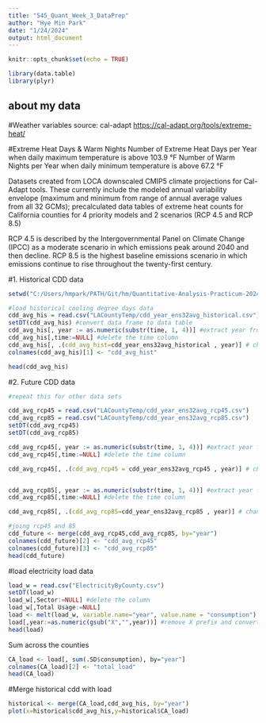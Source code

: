 ---
title: "545_Quant_Week_3_DataPrep"
author: "Hye Min Park"
date: "1/24/2024"
output: html_document
---

```{r setup, include=FALSE}
knitr::opts_chunk$set(echo = TRUE)
```

```{r package, include=FALSE}
library(data.table)
library(plyr)

```

## about my data

#Weather variables
source: cal-adapt <https://cal-adapt.org/tools/extreme-heat/>

#Extreme Heat Days & Warm Nights
Number of Extreme Heat Days per Year when daily maximum temperature is above 103.9 °F 
Number of Warm Nights per Year when daily minimum temperature is above 67.2 °F

Datasets created from LOCA downscaled CMIP5 climate projections for Cal-Adapt tools. These currently include the modeled annual variability envelope (maximum and minimum from range of annual average values from all 32 GCMs); precalculated data tables of extreme heat counts for California counties for 4 priority models and 2 scenarios (RCP 4.5 and RCP 8.5)

RCP 4.5 is described by the Intergovernmental Panel on Climate Change (IPCC) as a moderate scenario in which emissions peak around 2040 and then decline. RCP 8.5 is the highest baseline emissions scenario in which emissions continue to rise throughout the twenty-first century.


#1. Historical CDD data


```{r read data}
setwd("C:/Users/hmpark/PATH/Git/hm/Quantitative-Analysis-Practicum-2024/student_work/HyeMin")

#load historical cooling degree days data
cdd_avg_his = read.csv("LACountyTemp/cdd_year_ens32avg_historical.csv")
setDT(cdd_avg_his) #convert data frame to data table
cdd_avg_his[, year := as.numeric(substr(time, 1, 4))] #extract year from time and convert chr to numeric
cdd_avg_his[,time:=NULL] #delete the time column
cdd_avg_his[, .(cdd_avg_hist=cdd_year_ens32avg_historical , year)] # change column name
colnames(cdd_avg_his)[1] <- "cdd_avg_hist"

head(cdd_avg_his)
```


#2. Future CDD data

```{r future data}
#repeat this for other data sets

cdd_avg_rcp45 = read.csv("LACountyTemp/cdd_year_ens32avg_rcp45.csv")
cdd_avg_rcp85 = read.csv("LACountyTemp/cdd_year_ens32avg_rcp85.csv")
setDT(cdd_avg_rcp45)
setDT(cdd_avg_rcp85)

cdd_avg_rcp45[, year := as.numeric(substr(time, 1, 4))] #extract year from time and convert chr to numeric
cdd_avg_rcp45[,time:=NULL] #delete the time column

cdd_avg_rcp45[, .(cdd_avg_rcp45 = cdd_year_ens32avg_rcp45 , year)] # change column name


cdd_avg_rcp85[, year := as.numeric(substr(time, 1, 4))] #extract year from time and convert chr to numeric
cdd_avg_rcp85[,time:=NULL] #delete the time column

cdd_avg_rcp85[, .(cdd_avg_rcp85=cdd_year_ens32avg_rcp85 , year)] # change column name

#joing rcp45 and 85
cdd_future <- merge(cdd_avg_rcp45,cdd_avg_rcp85, by="year")
colnames(cdd_future)[2] <- "cdd_avg_rcp45"  
colnames(cdd_future)[3] <- "cdd_avg_rcp85"  
head(cdd_future)

```
#load electricity load data

```{r load data}
load_w = read.csv("ElectricityByCounty.csv")
setDT(load_w)
load_w[,Sector:=NULL] #delete the column
load_w[,Total Usage:=NULL]
load <- melt(load_w, variable.name="year", value.name = "consumption") #wide to long
load[,year:=as.numeric(gsub("X","",year))] #remove X prefix and convert it to numeric
head(load)

```

Sum across the counties

```{r load data}
CA_load <- load[, sum(.SD$consumption), by="year"]
colnames(CA_load)[2] <- "total_load" 
head(CA_load)
```

#Merge historical cdd with load
```{r merge historical data}
historical <- merge(CA_load,cdd_avg_his, by="year")
plot(x=historical$cdd_avg_his,y=historical$CA_load)
```

